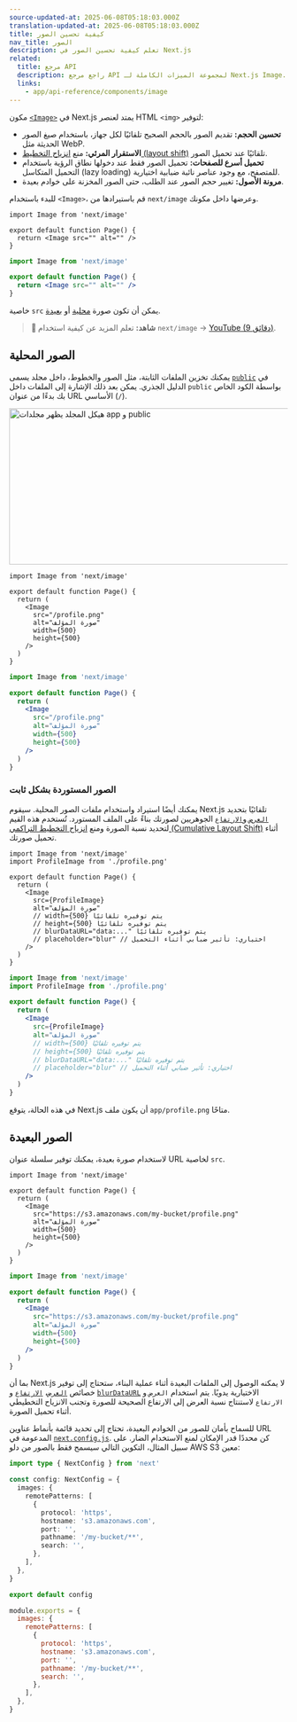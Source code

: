 ```yaml
---
source-updated-at: 2025-06-08T05:18:03.000Z
translation-updated-at: 2025-06-08T05:18:03.000Z
title: كيفية تحسين الصور
nav_title: الصور
description: تعلم كيفية تحسين الصور في Next.js
related:
  title: مرجع API
  description: راجع مرجع API لمجموعة الميزات الكاملة لـ Next.js Image.
  links:
    - app/api-reference/components/image
---
```


مكون [`<Image>`](/docs/app/api-reference/components/image) في Next.js يمتد لعنصر HTML `<img>` لتوفير:

- **تحسين الحجم:** تقديم الصور بالحجم الصحيح تلقائيًا لكل جهاز، باستخدام صيغ الصور الحديثة مثل WebP.
- **الاستقرار المرئي:** منع [انزياح التخطيط (layout shift)](https://web.dev/articles/cls) تلقائيًا عند تحميل الصور.
- **تحميل أسرع للصفحات:** تحميل الصور فقط عند دخولها نطاق الرؤية باستخدام التحميل المتكاسل (lazy loading) للمتصفح، مع وجود عناصر نائبة ضبابية اختيارية.
- **مرونة الأصول:** تغيير حجم الصور عند الطلب، حتى الصور المخزنة على خوادم بعيدة.

للبدء باستخدام `<Image>`، قم باستيرادها من `next/image` وعرضها داخل مكونك.

```tsx filename="app/page.tsx" switcher
import Image from 'next/image'

export default function Page() {
  return <Image src="" alt="" />
}
```

```jsx filename="app/page.js" switcher
import Image from 'next/image'

export default function Page() {
  return <Image src="" alt="" />
}
```

خاصية `src` يمكن أن تكون صورة [محلية](#local-images) أو [بعيدة](#remote-images).

> **🎥 شاهد:** تعلم المزيد عن كيفية استخدام `next/image` → [YouTube (9 دقائق)](https://youtu.be/IU_qq_c_lKA).

## الصور المحلية

يمكنك تخزين الملفات الثابتة، مثل الصور والخطوط، داخل مجلد يسمى [`public`](/docs/app/api-reference/file-conventions/public-folder) في الدليل الجذري. يمكن بعد ذلك الإشارة إلى الملفات داخل `public` بواسطة الكود الخاص بك بدءًا من عنوان URL الأساسي (`/`).

<Image
  alt="هيكل المجلد يظهر مجلدات app و public"
  srcLight="/docs/light/public-folder.png"
  srcDark="/docs/dark/public-folder.png"
  width="1600"
  height="282"
/>

```tsx filename="app/page.tsx" switcher
import Image from 'next/image'

export default function Page() {
  return (
    <Image
      src="/profile.png"
      alt="صورة المؤلف"
      width={500}
      height={500}
    />
  )
}
```

```jsx filename="app/page.js" switcher
import Image from 'next/image'

export default function Page() {
  return (
    <Image
      src="/profile.png"
      alt="صورة المؤلف"
      width={500}
      height={500}
    />
  )
}
```

### الصور المستوردة بشكل ثابت

يمكنك أيضًا استيراد واستخدام ملفات الصور المحلية. سيقوم Next.js تلقائيًا بتحديد [`العرض`](/docs/app/api-reference/components/image#width-and-height) و[`الارتفاع`](/docs/app/api-reference/components/image#width-and-height) الجوهريين لصورتك بناءً على الملف المستورد. تُستخدم هذه القيم لتحديد نسبة الصورة ومنع [انزياح التخطيط التراكمي (Cumulative Layout Shift)](https://web.dev/articles/cls) أثناء تحميل صورتك.

```tsx filename="app/page.tsx" switcher
import Image from 'next/image'
import ProfileImage from './profile.png'

export default function Page() {
  return (
    <Image
      src={ProfileImage}
      alt="صورة المؤلف"
      // width={500} يتم توفيره تلقائيًا
      // height={500} يتم توفيره تلقائيًا
      // blurDataURL="data:..." يتم توفيره تلقائيًا
      // placeholder="blur" // اختياري: تأثير ضبابي أثناء التحميل
    />
  )
}
```

```jsx filename="app/page.js" switcher
import Image from 'next/image'
import ProfileImage from './profile.png'

export default function Page() {
  return (
    <Image
      src={ProfileImage}
      alt="صورة المؤلف"
      // width={500} يتم توفيره تلقائيًا
      // height={500} يتم توفيره تلقائيًا
      // blurDataURL="data:..." يتم توفيره تلقائيًا
      // placeholder="blur" // اختياري: تأثير ضبابي أثناء التحميل
    />
  )
}
```

في هذه الحالة، يتوقع Next.js أن يكون ملف `app/profile.png` متاحًا.

## الصور البعيدة

لاستخدام صورة بعيدة، يمكنك توفير سلسلة عنوان URL لخاصية `src`.

```tsx filename="app/page.tsx" switcher
import Image from 'next/image'

export default function Page() {
  return (
    <Image
      src="https://s3.amazonaws.com/my-bucket/profile.png"
      alt="صورة المؤلف"
      width={500}
      height={500}
    />
  )
}
```

```jsx filename="app/page.js" switcher
import Image from 'next/image'

export default function Page() {
  return (
    <Image
      src="https://s3.amazonaws.com/my-bucket/profile.png"
      alt="صورة المؤلف"
      width={500}
      height={500}
    />
  )
}
```

بما أن Next.js لا يمكنه الوصول إلى الملفات البعيدة أثناء عملية البناء، ستحتاج إلى توفير خصائص [`العرض`](/docs/app/api-reference/components/image#width-and-height)، [`الارتفاع`](/docs/app/api-reference/components/image#width-and-height) و [`blurDataURL`](/docs/app/api-reference/components/image#blurdataurl) الاختيارية يدويًا. يتم استخدام `العرض` و `الارتفاع` لاستنتاج نسبة العرض إلى الارتفاع الصحيحة للصورة وتجنب الانزياح التخطيطي أثناء تحميل الصورة.

للسماح بأمان للصور من الخوادم البعيدة، تحتاج إلى تحديد قائمة بأنماط عناوين URL المدعومة في [`next.config.js`](/docs/app/api-reference/config/next-config-js). كن محددًا قدر الإمكان لمنع الاستخدام الضار. على سبيل المثال، التكوين التالي سيسمح فقط بالصور من دلو AWS S3 معين:

```ts filename="next.config.ts" switcher
import type { NextConfig } from 'next'

const config: NextConfig = {
  images: {
    remotePatterns: [
      {
        protocol: 'https',
        hostname: 's3.amazonaws.com',
        port: '',
        pathname: '/my-bucket/**',
        search: '',
      },
    ],
  },
}

export default config
```

```js filename="next.config.js" switcher
module.exports = {
  images: {
    remotePatterns: [
      {
        protocol: 'https',
        hostname: 's3.amazonaws.com',
        port: '',
        pathname: '/my-bucket/**',
        search: '',
      },
    ],
  },
}
```